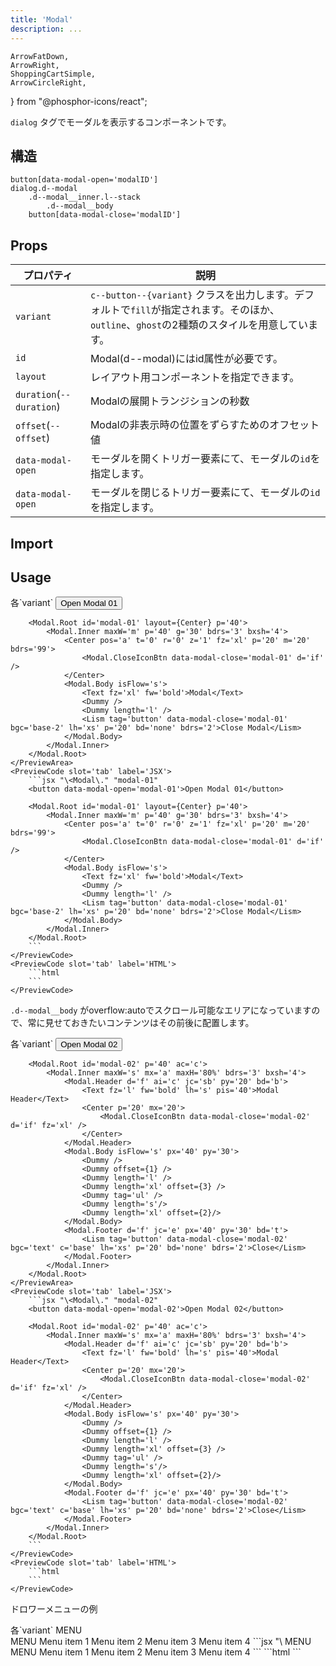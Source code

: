 ```yaml
---
title: 'Modal'
description: ...
---
```


	ArrowFatDown,
	ArrowRight,
	ShoppingCartSimple,
	ArrowCircleRight,
} from "@phosphor-icons/react";


`dialog` タグでモーダルを表示するコンポーネントです。


## 構造
```pug
button[data-modal-open='modalID']
dialog.d--modal
    .d--modal__inner.l--stack
        .d--modal__body
    button[data-modal-close='modalID']
```


## Props

| プロパティ | 説明 |
|---|---|
|`variant`| `c--button--{variant}` クラスを出力します。デフォルトで`fill`が指定されます。そのほか、`outline`、`ghost`の2種類のスタイルを用意しています。|
|`id`| Modal(d--modal)にはid属性が必要です。|
|`layout`| レイアウト用コンポーネントを指定できます。|
|`duration`(`--duration`)|Modalの展開トランジションの秒数|
|`offset`(`--offset`)| Modalの非表示時の位置をずらすためのオフセット値|
|`data-modal-open`| モーダルを開くトリガー要素にて、モーダルの`id`を指定します。|
|`data-modal-open`| モーダルを閉じるトリガー要素にて、モーダルの`id`を指定します。|



## Import

<ImportPackage component='Dialog' />


## Usage

<Preview>
	<PreviewTitle>各`variant`</PreviewTitle>
	<PreviewArea p='20'>
		<button data-modal-open='modal-01'>Open Modal 01</button>

		<Modal.Root id='modal-01' layout={Center} p='40'>
			<Modal.Inner maxW='m' p='40' g='30' bdrs='3' bxsh='4'>
				<Center pos='a' t='0' r='0' z='1' fz='xl' p='20' m='20' bdrs='99'>
					<Modal.CloseIconBtn data-modal-close='modal-01' d='if' />
				</Center>
				<Modal.Body isFlow='s'>
					<Text fz='xl' fw='bold'>Modal</Text>
					<Dummy />
					<Dummy length='l' />
					<Lism tag='button' data-modal-close='modal-01' bgc='base-2' lh='xs' p='20' bd='none' bdrs='2'>Close Modal</Lism>
				</Modal.Body>
			</Modal.Inner>
		</Modal.Root>
	</PreviewArea>
	<PreviewCode slot='tab' label='JSX'>
		```jsx "\<Modal\." "modal-01"
		<button data-modal-open='modal-01'>Open Modal 01</button>

		<Modal.Root id='modal-01' layout={Center} p='40'>
			<Modal.Inner maxW='m' p='40' g='30' bdrs='3' bxsh='4'>
				<Center pos='a' t='0' r='0' z='1' fz='xl' p='20' m='20' bdrs='99'>
					<Modal.CloseIconBtn data-modal-close='modal-01' d='if' />
				</Center>
				<Modal.Body isFlow='s'>
					<Text fz='xl' fw='bold'>Modal</Text>
					<Dummy />
					<Dummy length='l' />
					<Lism tag='button' data-modal-close='modal-01' bgc='base-2' lh='xs' p='20' bd='none' bdrs='2'>Close Modal</Lism>
				</Modal.Body>
			</Modal.Inner>
		</Modal.Root>
		```
	</PreviewCode>
	<PreviewCode slot='tab' label='HTML'>
		```html
		```
	</PreviewCode>
</Preview>

`.d--modal__body` がoverflow:autoでスクロール可能なエリアになっていますので、常に見せておきたいコンテンツはその前後に配置します。

<Preview>
	<PreviewTitle>各`variant`</PreviewTitle>
	<PreviewArea p='20'>
		<button data-modal-open='modal-02'>Open Modal 02</button>

		<Modal.Root id='modal-02' p='40' ac='c'>
			<Modal.Inner maxW='s' mx='a' maxH='80%' bdrs='3' bxsh='4'>
				<Modal.Header d='f' ai='c' jc='sb' py='20' bd='b'>
					<Text fz='l' fw='bold' lh='s' pis='40'>Modal Header</Text>
					<Center p='20' mx='20'>
						<Modal.CloseIconBtn data-modal-close='modal-02' d='if' fz='xl' />
					</Center>
				</Modal.Header>
				<Modal.Body isFlow='s' px='40' py='30'>
					<Dummy />
					<Dummy offset={1} />
					<Dummy length='l' />
					<Dummy length='xl' offset={3} />
					<Dummy tag='ul' />
					<Dummy length='s'/>
					<Dummy length='xl' offset={2}/>
				</Modal.Body>
				<Modal.Footer d='f' jc='e' px='40' py='30' bd='t'>
					<Lism tag='button' data-modal-close='modal-02' bgc='text' c='base' lh='xs' p='20' bd='none' bdrs='2'>Close</Lism>
				</Modal.Footer>
			</Modal.Inner>
		</Modal.Root>
	</PreviewArea>
	<PreviewCode slot='tab' label='JSX'>
		```jsx "\<Modal\." "modal-02"
		<button data-modal-open='modal-02'>Open Modal 02</button>

		<Modal.Root id='modal-02' p='40' ac='c'>
			<Modal.Inner maxW='s' mx='a' maxH='80%' bdrs='3' bxsh='4'>
				<Modal.Header d='f' ai='c' jc='sb' py='20' bd='b'>
					<Text fz='l' fw='bold' lh='s' pis='40'>Modal Header</Text>
					<Center p='20' mx='20'>
						<Modal.CloseIconBtn data-modal-close='modal-02' d='if' fz='xl' />
					</Center>
				</Modal.Header>
				<Modal.Body isFlow='s' px='40' py='30'>
					<Dummy />
					<Dummy offset={1} />
					<Dummy length='l' />
					<Dummy length='xl' offset={3} />
					<Dummy tag='ul' />
					<Dummy length='s'/>
					<Dummy length='xl' offset={2}/>
				</Modal.Body>
				<Modal.Footer d='f' jc='e' px='40' py='30' bd='t'>
					<Lism tag='button' data-modal-close='modal-02' bgc='text' c='base' lh='xs' p='20' bd='none' bdrs='2'>Close</Lism>
				</Modal.Footer>
			</Modal.Inner>
		</Modal.Root>
		```
	</PreviewCode>
	<PreviewCode slot='tab' label='HTML'>
		```html
		```
	</PreviewCode>
</Preview>


ドロワーメニューの例

<Preview>
	<PreviewTitle>各`variant`</PreviewTitle>
	<PreviewArea p='20'>
		<Flex
			tag='button'
			className='re--style'
			data-modal-open='modal-03'
			ai='c'
			g='5'
		>
			<Icon icon='menu' fz='xl' />
			<span>MENU</span>
		</Flex>
		<Modal.Root id='modal-03' offset='-100px 0'>
		<Modal.Inner maxW='25rem' w='90%' h='100%' p='40' g='30' bxsh='4'>
			<Modal.Header>
				<Center pos='a' t='0' r='0' z='1' fz='xl' p='20' m='20' bdrs='99'>
					<Modal.CloseIconBtn data-modal-close='modal-03' d='if' />
				</Center>
				<Text fz='l' fw='bold' lh='s'>MENU</Text>
			</Modal.Header>
			<Modal.Body>
				<NavMenu hasDivider bd='y'>
					<NavMenuItem>
						<NavMenuLink href='#menu-link01'>Menu item 1</NavMenuLink>
					</NavMenuItem>
					<NavMenuItem>
						<NavMenuLink href='#menu-link02'>Menu item 2</NavMenuLink>
					</NavMenuItem>
					<NavMenuItem>
						<NavMenuLink href='#menu-link03'>Menu item 3</NavMenuLink>
					</NavMenuItem>
					<NavMenuItem>
						<NavMenuLink href='#menu-link04'>Menu item 4</NavMenuLink>
					</NavMenuItem>
				</NavMenu>
			</Modal.Body>
		</Modal.Inner>
	</Modal.Root>
	</PreviewArea>
	<PreviewCode slot='tab' label='JSX'>
		```jsx "\<Modal\." "modal-03" "offset"
		<Flex
			tag='button'
			className='re--style'
			data-modal-open='modal-03'
			ai='c'
			g='5'
		>
			<Icon icon='menu' fz='xl' />
			<span>MENU</span>
		</Flex>
		<Modal.Root id='modal-03' offset='-100px 0'>
			<Modal.Inner maxW='25rem' w='90%' h='100%' p='40' g='30' bxsh='4'>
				<Modal.Header>
					<Center pos='a' t='0' r='0' z='1' fz='xl' p='20' m='20' bdrs='99'>
						<Modal.CloseIconBtn data-modal-close='modal-03' d='if' />
					</Center>
					<Text fz='l' fw='bold' lh='s'>MENU</Text>
				</Modal.Header>
				<Modal.Body>
					<NavMenu hasDivider bd='y'>
						<NavMenuItem>
							<NavMenuLink href='#menu-link01'>Menu item 1</NavMenuLink>
						</NavMenuItem>
						<NavMenuItem>
							<NavMenuLink href='#menu-link02'>Menu item 2</NavMenuLink>
						</NavMenuItem>
						<NavMenuItem>
							<NavMenuLink href='#menu-link03'>Menu item 3</NavMenuLink>
						</NavMenuItem>
						<NavMenuItem>
							<NavMenuLink href='#menu-link04'>Menu item 4</NavMenuLink>
						</NavMenuItem>
					</NavMenu>
				</Modal.Body>
			</Modal.Inner>
		</Modal.Root>
		```
	</PreviewCode>
	<PreviewCode slot='tab' label='HTML'>
		```html
		```
	</PreviewCode>
</Preview>
